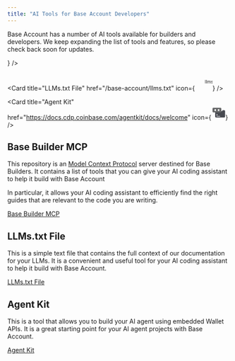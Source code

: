 ```yaml
---
title: "AI Tools for Base Account Developers"
---
```



Base Account has a number of AI tools available for builders and developers.
We keep expanding the list of tools and features, so please check back soon for updates.

<CardGroup>
  <Card
    title="Base Builder MCP"
    href="https://github.com/base/base-builder-mcp"
    icon={<svg
      version="1.0"
      xmlns="http://www.w3.org/2000/svg"
      width="40px"
      height="40px"
      viewBox="0 0 200.000000 200.000000"
      preserveAspectRatio="xMidYMid meet"
    >
      <g
        transform="translate(-30.000000,200.000000) scale(0.100000,-0.100000)"
        fill="currentColor"
        stroke="none"
      >
        <path
          d="M1040 1781 c-66 -20 -118 -66 -433 -379 -354 -354 -363 -365 -321
    -406 36 -36 51 -24 394 319 360 360 379 375 457 360 79 -14 143 -87 143 -163
    0 -69 -27 -103 -285 -362 -260 -261 -274 -279 -239 -314 35 -36 54 -22 299
    225 132 133 260 254 284 270 134 87 306 -49 250 -198 -5 -15 -149 -167 -319
    -338 -210 -210 -314 -322 -325 -348 -26 -64 -13 -99 72 -188 41 -43 84 -81 94
    -84 30 -10 69 20 69 53 0 21 -16 44 -65 92 -36 35 -65 71 -65 80 0 8 138 152
    306 320 342 341 354 357 354 470 0 44 -7 80 -21 110 -44 98 -148 170 -246 170
    l-53 0 0 53 c0 168 -189 307 -350 258z"
        />
        <path
          d="M839 1314 c-295 -294 -314 -320 -312 -433 2 -203 215 -336 395 -248
    40 20 114 88 307 280 210 211 254 259 254 283 0 30 -25 54 -57 54 -13 0 -111
    -91 -276 -254 -140 -140 -265 -259 -277 -265 -12 -6 -44 -11 -71 -11 -90 0
    -162 72 -162 162 0 27 5 59 11 71 6 12 125 137 265 277 163 165 254 263 254
    276 0 27 -19 50 -49 59 -20 6 -53 -23 -282 -251z"
        />
      </g>
    </svg>}
  />
    
  <Card
    title="LLMs.txt File"
    href="/base-account/llms.txt"
    icon={<svg width="40px" height="40px" viewBox="0 0 56 56" xmlns="http://www.w3.org/2000/svg">
      <text
        x="32"
        y="34"
        fontFamily="monospace"
        fontSize="16"
        textAnchor="middle"
        dominantBaseline="middle"
        fontWeight="bold"
        letterSpacing="-1"
        fill="currentColor"
      >
        llms-txt
      </text>
    </svg>}
  />

  <Card
    title="Agent Kit"
    href="https://docs.cdp.coinbase.com/agentkit/docs/welcome"
    icon={<svg width="32px" height="32px" viewBox="0 0 64 64" fill="none" xmlns="http://www.w3.org/2000/svg">
      <rect x="18" y="21" width="45" height="33" rx="4" fill="#474950" />
      <rect x="6" y="10" width="40" height="21" rx="4" fill="#676869" />
      <rect x="15" y="16" width="7" height="9" rx="3.5" fill="white" />
      <rect x="30" y="16" width="7" height="9" rx="3.5" fill="white" />
      <path
        d="M46 17H49C50.1046 17 51 17.8954 51 19V23C51 24.1046 50.1046 25 49 25H46V17Z"
        fill="white"
      />
      <path
        d="M6 25L3 25C1.89543 25 1 24.1046 1 23L1 19C1 17.8954 1.89543 17 3 17L6 17L6 25Z"
        fill="white"
      />
      <path
        d="M24.0874 48.349C24.0874 48.9438 24.5687 49.4251 25.1635 49.4251H39.7729C40.3677 49.4251 40.849 48.9438 40.849 48.349C40.849 47.7542 40.3677 47.2729 39.7729 47.2729H25.1635C24.5687 47.2729 24.0874 47.7542 24.0874 48.349Z"
        fill="white"
      />
      <path
        d="M24.3161 45.1342C24.5269 45.345 24.8019 45.4496 25.0768 45.4496C25.3518 45.4496 25.6268 45.345 25.8376 45.1342L28.5277 42.4441C28.9492 42.0241 28.9492 41.3426 28.5277 40.9226L25.9213 38.3161C25.4998 37.8946 24.8198 37.8946 24.3998 38.3161C23.9783 38.7361 23.9783 39.4176 24.3998 39.8376L26.2441 41.6818L24.3161 43.6113C23.8946 44.0313 23.8946 44.7128 24.3161 45.1328L24.3161 45.1342Z"
        fill="white"
      />
    </svg>}
  />
    
</CardGroup>

## Base Builder MCP

This repository is an [Model Context Protocol](https://modelcontextprotocol.io/introduction) server destined for Base Builders.
It contains a list of tools that you can give your AI coding assistant to help it build with Base Account

In particular, it allows your AI coding assistant to efficiently find the right guides that are relevant to the code you are writing.

[Base Builder MCP](https://github.com/base/base-builder-mcp)

## LLMs.txt File

This is a simple text file that contains the full context of our documentation for your LLMs.
It is a convenient and useful tool for your AI coding assistant to help it build with Base Account.

[LLMs.txt File](/base-account/llms.txt)

## Agent Kit

This is a tool that allows you to build your AI agent using embedded Wallet APIs.
It is a great starting point for your AI agent projects with Base Account.

[Agent Kit](https://docs.cdp.coinbase.com/agentkit/docs/welcome)
